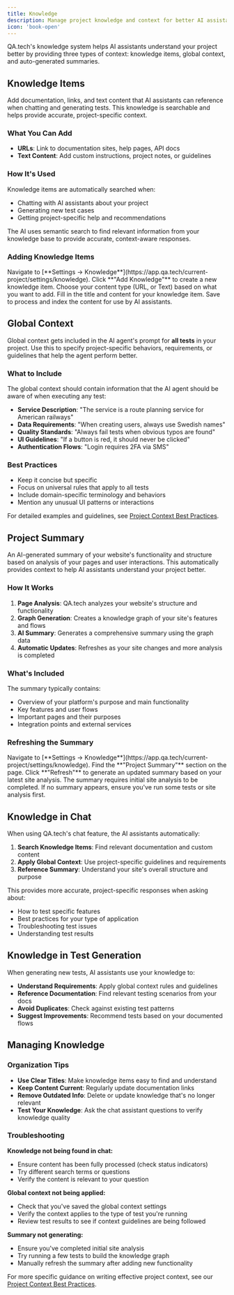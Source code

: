 ```yaml
---
title: Knowledge
description: Manage project knowledge and context for better AI assistance
icon: 'book-open'
---
```


QA.tech's knowledge system helps AI assistants understand your project better by providing three types of context: knowledge items, global context, and auto-generated summaries.

## Knowledge Items

Add documentation, links, and text content that AI assistants can reference when chatting and generating tests. This knowledge is searchable and helps provide accurate, project-specific context.

### What You Can Add

- **URLs**: Link to documentation sites, help pages, API docs
- **Text Content**: Add custom instructions, project notes, or guidelines

### How It's Used

Knowledge items are automatically searched when:

- Chatting with AI assistants about your project
- Generating new test cases
- Getting project-specific help and recommendations

The AI uses semantic search to find relevant information from your knowledge base to provide accurate, context-aware responses.

### Adding Knowledge Items

<Steps>
  <Step title="Navigate to Knowledge Settings">
    Navigate to [**Settings →
    Knowledge**](https://app.qa.tech/current-project/settings/knowledge).
  </Step>
  <Step title="Add New Knowledge">
    Click **"Add Knowledge"** to create a new knowledge item.
  </Step>
  <Step title="Choose Content Type">
    Choose your content type (URL, or Text) based on what you want to add.
  </Step>
  <Step title="Fill in Details">
    Fill in the title and content for your knowledge item.
  </Step>
  <Step title="Save and Process">
    Save to process and index the content for use by AI assistants.
  </Step>
</Steps>

## Global Context

Global context gets included in the AI agent's prompt for **all tests** in your project. Use this to specify project-specific behaviors, requirements, or guidelines that help the agent perform better.

### What to Include

The global context should contain information that the AI agent should be aware of when executing any test:

- **Service Description**: "The service is a route planning service for American railways"
- **Data Requirements**: "When creating users, always use Swedish names"
- **Quality Standards**: "Always fail tests when obvious typos are found"
- **UI Guidelines**: "If a button is red, it should never be clicked"
- **Authentication Flows**: "Login requires 2FA via SMS"

### Best Practices

- Keep it concise but specific
- Focus on universal rules that apply to all tests
- Include domain-specific terminology and behaviors
- Mention any unusual UI patterns or interactions

For detailed examples and guidelines, see [Project Context Best Practices](/best-practices/project-context).

## Project Summary

An AI-generated summary of your website's functionality and structure based on analysis of your pages and user interactions. This automatically provides context to help AI assistants understand your project better.

### How It Works

1. **Page Analysis**: QA.tech analyzes your website's structure and functionality
2. **Graph Generation**: Creates a knowledge graph of your site's features and flows
3. **AI Summary**: Generates a comprehensive summary using the graph data
4. **Automatic Updates**: Refreshes as your site changes and more analysis is completed

### What's Included

The summary typically contains:

- Overview of your platform's purpose and main functionality
- Key features and user flows
- Important pages and their purposes
- Integration points and external services

### Refreshing the Summary

<Steps>
  <Step title="Navigate to Knowledge Settings">
    Navigate to [**Settings →
    Knowledge**](https://app.qa.tech/current-project/settings/knowledge).
  </Step>
  <Step title="Find Project Summary">
    Find the **"Project Summary"** section on the page.
  </Step>
  <Step title="Refresh Summary">
    Click **"Refresh"** to generate an updated summary based on your latest site
    analysis.
  </Step>
</Steps>

<Note>
  The summary requires initial site analysis to be completed. If no summary
  appears, ensure you've run some tests or site analysis first.
</Note>

## Knowledge in Chat

When using QA.tech's chat feature, the AI assistants automatically:

1. **Search Knowledge Items**: Find relevant documentation and custom content
2. **Apply Global Context**: Use project-specific guidelines and requirements
3. **Reference Summary**: Understand your site's overall structure and purpose

This provides more accurate, project-specific responses when asking about:

- How to test specific features
- Best practices for your type of application
- Troubleshooting test issues
- Understanding test results

## Knowledge in Test Generation

When generating new tests, AI assistants use your knowledge to:

- **Understand Requirements**: Apply global context rules and guidelines
- **Reference Documentation**: Find relevant testing scenarios from your docs
- **Avoid Duplicates**: Check against existing test patterns
- **Suggest Improvements**: Recommend tests based on your documented flows

## Managing Knowledge

### Organization Tips

- **Use Clear Titles**: Make knowledge items easy to find and understand
- **Keep Content Current**: Regularly update documentation links
- **Remove Outdated Info**: Delete or update knowledge that's no longer relevant
- **Test Your Knowledge**: Ask the chat assistant questions to verify knowledge quality

### Troubleshooting

**Knowledge not being found in chat:**

- Ensure content has been fully processed (check status indicators)
- Try different search terms or questions
- Verify the content is relevant to your question

**Global context not being applied:**

- Check that you've saved the global context settings
- Verify the context applies to the type of test you're running
- Review test results to see if context guidelines are being followed

**Summary not generating:**

- Ensure you've completed initial site analysis
- Try running a few tests to build the knowledge graph
- Manually refresh the summary after adding new functionality

For more specific guidance on writing effective project context, see our [Project Context Best Practices](/best-practices/project-context).
